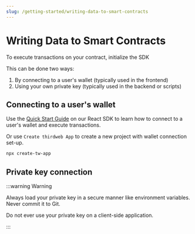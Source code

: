 ---
slug: /getting-started/writing-data-to-smart-contracts
---


# Writing Data to Smart Contracts

To execute transactions on your contract, initialize the SDK

This can be done two ways:

1. By connecting to a user's wallet (typically used in the frontend)
2. Using your own private key (typically used in the backend or scripts)

## Connecting to a user's wallet

Use the [Quick Start Guide](/react) on our React SDK to learn how to connect to a user's wallet and execute transactions.

Or use `Create thirdweb App` to create a new project with wallet connection set-up.

```bash
npx create-tw-app
```

## Private key connection

:::warning Warning

Always load your private key in a secure manner like environment variables. Never commit it to Git.

Do not ever use your private key on a client-side application.

:::

<SignerConnectionCodeTabs />
